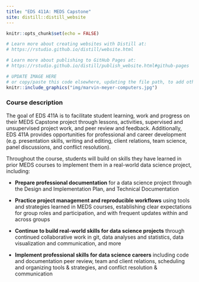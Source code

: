 ```yaml
---
title: "EDS 411A: MEDS Capstone"
site: distill::distill_website
---
```


```r
knitr::opts_chunk$set(echo = FALSE)

# Learn more about creating websites with Distill at:
# https://rstudio.github.io/distill/website.html

# Learn more about publishing to GitHub Pages at:
# https://rstudio.github.io/distill/publish_website.html#github-pages

```

```r

# UPDATE IMAGE HERE 
# or copy/paste this code elsewhere, updating the file path, to add other images to your site!
knitr::include_graphics("img/marvin-meyer-computers.jpg")
```

### Course description

The goal of EDS 411A is to facilitate student learning, work and progress on their MEDS Capstone project through lessons, activities, supervised and unsupervised project work, and peer review and feedback. Additionally, EDS 411A provides opportunities for professional and career development (e.g. presentation skills, writing and editing, client relations, team science, panel discussions, and conflict resolution). 

Throughout the course, students will build on skills they have learned in prior MEDS courses to implement them in a real-world data science project, including: 

- **Prepare professional documentation** for a data science project through the Design and Implementation Plan, and Technical Documentation

- **Practice project management and reproducible workflows** using tools and strategies learned in MEDS courses, establishing clear expectations for group roles and participation, and with frequent updates within and across groups

- **Continue to build real-world skills for data science projects** through continued collaborative work in git, data analyses and statistics, data visualization and communication, and more

- **Implement professional skills for data science careers** including code and documentation peer review, team and client relations, scheduling and organizing tools & strategies, and conflict resolution & communication


